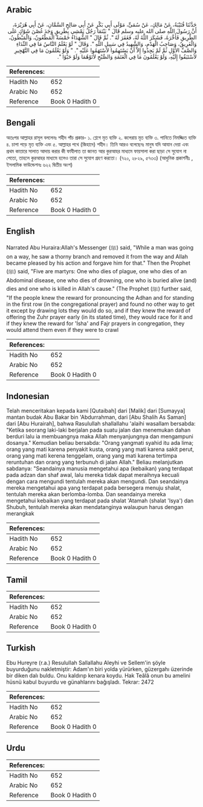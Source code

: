 ## Arabic


<div dir="rtl" lang="ar" style={{fontSize:'larger',backgroundColor:'#f8f9fa',padding:20}}>
حَدَّثَنَا قُتَيْبَةُ، عَنْ مَالِكٍ، عَنْ سُمَىٍّ، مَوْلَى أَبِي بَكْرٍ عَنْ أَبِي صَالِحٍ السَّمَّانِ، عَنْ أَبِي هُرَيْرَةَ، أَنَّ رَسُولَ اللَّهِ صلى الله عليه وسلم قَالَ ‏"‏ بَيْنَمَا رَجُلٌ يَمْشِي بِطَرِيقٍ وَجَدَ غُصْنَ شَوْكٍ عَلَى الطَّرِيقِ فَأَخَّرَهُ، فَشَكَرَ اللَّهُ لَهُ، فَغَفَرَ لَهُ ‏"‏‏.‏ ثُمَّ قَالَ ‏"‏ الشُّهَدَاءُ خَمْسَةٌ الْمَطْعُونُ، وَالْمَبْطُونُ، وَالْغَرِيقُ، وَصَاحِبُ الْهَدْمِ، وَالشَّهِيدُ فِي سَبِيلِ اللَّهِ ‏"‏‏.‏ وَقَالَ ‏"‏ لَوْ يَعْلَمُ النَّاسُ مَا فِي النِّدَاءِ وَالصَّفِّ الأَوَّلِ ثُمَّ لَمْ يَجِدُوا إِلاَّ أَنْ يَسْتَهِمُوا لاَسْتَهَمُوا عَلَيْهِ ‏"‏‏.‏ ‏"‏ وَلَوْ يَعْلَمُونَ مَا فِي التَّهْجِيرِ لاَسْتَبَقُوا إِلَيْهِ، وَلَوْ يَعْلَمُونَ مَا فِي الْعَتَمَةِ وَالصُّبْحِ لأَتَوْهُمَا وَلَوْ حَبْوًا ‏"‏‏.‏
</div>
<div style={{backgroundColor:'#f8f9fa',padding:20, marginBottom: 10}}><table> <thead> <tr> <th>References:</th> <th></th> </tr> </thead> <tbody><tr><td>Hadith No</td><td>652</td></tr><tr><td>Arabic No</td><td>652</td></tr><tr><td>Reference</td><td>Book 0 Hadith 0</td></tr></tbody></table></div>

## Bengali


<div dir="ltr" lang="bn" style={{fontSize:'larger',backgroundColor:'#f8f9fa',padding:20}}>
অতঃপর আল্লাহর রাসূল বললেনঃ শহীদ পাঁচ প্রকার- ১. প্লেগে মৃত ব্যক্তি ২. কলেরায় মৃত ব্যক্তি ৩. পানিতে নিমজ্জিত ব্যক্তি ৪. চাপা পড়ে মৃত ব্যক্তি এবং ৫. আল্লাহর পথে (জিহাদে) শহীদ। তিনি আরও বলেছেনঃ মানুষ যদি আযান দেয়া এবং প্রথম কাতারে সালাত আদায় করার কী ফাযীলাত তা জানত আর কুরআহর মাধ্যমে ফায়সালা করা ছাড়া সে সুযোগ না পেতো, তাহলে কুরআহর মাধ্যমে হলেও তারা সে সুযোগ গ্রহণ করতো। (৭২০, ২৮২৯, ৫৭৩৩) (আধুনিক প্রকাশনীঃ , ইসলামিক ফাউন্ডেশনঃ ৬২২ দ্বিতীয় অংশ)
</div>
<div style={{backgroundColor:'#f8f9fa',padding:20, marginBottom: 10}}><table> <thead> <tr> <th>References:</th> <th></th> </tr> </thead> <tbody><tr><td>Hadith No</td><td>652</td></tr><tr><td>Arabic No</td><td>652</td></tr><tr><td>Reference</td><td>Book 0 Hadith 0</td></tr></tbody></table></div>

## English


<div dir="ltr" lang="en" style={{fontSize:'larger',backgroundColor:'#f8f9fa',padding:20}}>
Narrated Abu Huraira:Allah's Messenger (ﷺ) said, "While a man was going on a way, he saw a thorny branch and removed it from the way and Allah became pleased by his action and forgave him for that." Then the Prophet (ﷺ) said, "Five are martyrs: One who dies of plague, one who dies of an Abdominal disease, one who dies of drowning, one who is buried alive (and) dies and one who is killed in Allah's cause." (The Prophet (ﷺ) further said, "If the people knew the reward for pronouncing the Adhan and for standing in the first row (in the congregational prayer) and found no other way to get it except by drawing lots they would do so, and if they knew the reward of offering the Zuhr prayer early (in its stated time), they would race for it and if they knew the reward for 'Isha' and Fajr prayers in congregation, they would attend them even if they were to crawl
</div>
<div style={{backgroundColor:'#f8f9fa',padding:20, marginBottom: 10}}><table> <thead> <tr> <th>References:</th> <th></th> </tr> </thead> <tbody><tr><td>Hadith No</td><td>652</td></tr><tr><td>Arabic No</td><td>652</td></tr><tr><td>Reference</td><td>Book 0 Hadith 0</td></tr></tbody></table></div>

## Indonesian


<div dir="ltr" lang="id" style={{fontSize:'larger',backgroundColor:'#f8f9fa',padding:20}}>
Telah menceritakan kepada kami [Qutaibah] dari [Malik] dari [Sumayya] mantan budak Abu Bakar bin 'Abdurrahman, dari [Abu Shalih As Saman] dari [Abu Hurairah], bahwa Rasulullah shallallahu 'alaihi wasallam bersabda: "Ketika seorang laki-laki berjalan pada suatu jalan dan menemukan dahan berduri lalu ia membuangnya maka Allah menyanjungnya dan mengampuni dosanya." Kemudian beliau bersabda: "Orang yangmati syahid itu ada lima; orang yang mati karena penyakit kusta, orang yang mati karena sakit perut, orang yang mati kerena tenggelam, orang yang mati karena tertimpa reruntuhan dan orang yang terbunuh di jalan Allah." Beliau melanjutkan sabdanya: "Seandainya manusia mengetahui apa (kebaikan) yang terdapat pada adzan dan shaf awal, lalu mereka tidak dapat meraihnya kecuali dengan cara mengundi tentulah mereka akan mengundi. Dan seandainya mereka mengetahui apa yang terdapat pada bersegera menuju shalat, tentulah mereka akan berlomba-lomba. Dan seandainya mereka mengetahui kebaikan yang terdapat pada shalat 'Atamah (shalat 'Isya') dan Shubuh, tentulah mereka akan mendatanginya walaupun harus dengan merangkak
</div>
<div style={{backgroundColor:'#f8f9fa',padding:20, marginBottom: 10}}><table> <thead> <tr> <th>References:</th> <th></th> </tr> </thead> <tbody><tr><td>Hadith No</td><td>652</td></tr><tr><td>Arabic No</td><td>652</td></tr><tr><td>Reference</td><td>Book 0 Hadith 0</td></tr></tbody></table></div>

## Tamil


<div dir="ltr" lang="ta" style={{fontSize:'larger',backgroundColor:'#f8f9fa',padding:20}}>

</div>
<div style={{backgroundColor:'#f8f9fa',padding:20, marginBottom: 10}}><table> <thead> <tr> <th>References:</th> <th></th> </tr> </thead> <tbody><tr><td>Hadith No</td><td>652</td></tr><tr><td>Arabic No</td><td>652</td></tr><tr><td>Reference</td><td>Book 0 Hadith 0</td></tr></tbody></table></div>

## Turkish


<div dir="ltr" lang="tr" style={{fontSize:'larger',backgroundColor:'#f8f9fa',padding:20}}>
Ebu Hureyre (r.a.) Resulullah Sallallahu Aleyhi ve Sellem'in şöyle buyurduğunu nakletmiştir: Adam'ın biri yolda yürürken, güzergahı üzerinde bir diken dalı buldu. Onu kaldırıp kenara koydu. Hak Teâlâ onun bu amelini hüsnü kabul buyurdu ve günahlarını bağışladı. Tekrar: 2472
</div>
<div style={{backgroundColor:'#f8f9fa',padding:20, marginBottom: 10}}><table> <thead> <tr> <th>References:</th> <th></th> </tr> </thead> <tbody><tr><td>Hadith No</td><td>652</td></tr><tr><td>Arabic No</td><td>652</td></tr><tr><td>Reference</td><td>Book 0 Hadith 0</td></tr></tbody></table></div>

## Urdu


<div dir="rtl" lang="ur" style={{fontSize:'larger',backgroundColor:'#f8f9fa',padding:20}}>

</div>
<div style={{backgroundColor:'#f8f9fa',padding:20, marginBottom: 10}}><table> <thead> <tr> <th>References:</th> <th></th> </tr> </thead> <tbody><tr><td>Hadith No</td><td>652</td></tr><tr><td>Arabic No</td><td>652</td></tr><tr><td>Reference</td><td>Book 0 Hadith 0</td></tr></tbody></table></div>
